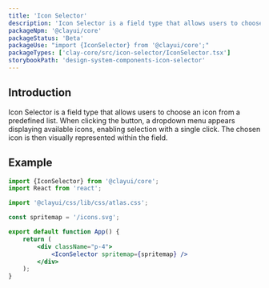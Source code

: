 ```yaml
---
title: 'Icon Selector'
description: 'Icon Selector is a field type that allows users to choose an icon from a predefined list'
packageNpm: '@clayui/core'
packageStatus: 'Beta'
packageUse: "import {IconSelector} from '@clayui/core';"
packageTypes: ['clay-core/src/icon-selector/IconSelector.tsx']
storybookPath: 'design-system-components-icon-selector'
---
```


## Introduction

Icon Selector is a field type that allows users to choose an icon from a predefined list. When clicking the button, a dropdown menu appears displaying available icons, enabling selection with a single click. The chosen icon is then visually represented within the field.

## Example

```jsx preview
import {IconSelector} from '@clayui/core';
import React from 'react';

import '@clayui/css/lib/css/atlas.css';

const spritemap = '/icons.svg';

export default function App() {
	return (
		<div className="p-4">
			<IconSelector spritemap={spritemap} />
		</div>
	);
}
```
